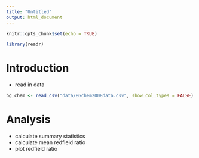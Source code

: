 ```yaml
---
title: "Untitled"
output: html_document
---
```


```r
knitr::opts_chunk$set(echo = TRUE)
```

```r
library(readr)
```


# Introduction

- read in data

```r
bg_chem <- read_csv("data/BGchem2008data.csv", show_col_types = FALSE)

```

# Analysis

- calculate summary statistics
- calculate mean redfield ratio
- plot redfield ratio 